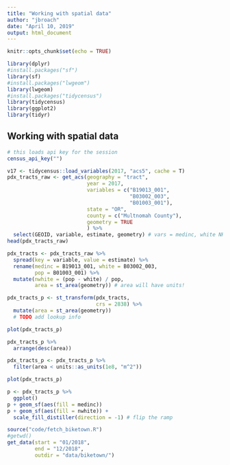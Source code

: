 ```yaml
---
title: "Working with spatial data"
author: "jbroach"
date: "April 10, 2019"
output: html_document
---
```


```r
knitr::opts_chunk$set(echo = TRUE)

library(dplyr)
#install.packages("sf")
library(sf)
#install.packages("lwgeom")
library(lwgeom)
#install.packages("tidycensus")
library(tidycensus)
library(ggplot2)
library(tidyr)
```

## Working with spatial data

```r
# this loads api key for the session
census_api_key("")

v17 <- tidycensus::load_variables(2017, "acs5", cache = T)
pdx_tracts_raw <- get_acs(geography = "tract",
                          year = 2017, 
                          variables = c("B19013_001",
                                        "B03002_003",
                                        "B01003_001"),
                          state = "OR",
                          county = c("Multnomah County"),
                          geometry = TRUE
                          ) %>% 
  select(GEOID, variable, estimate, geometry) # vars = medinc, white NH, pop
head(pdx_tracts_raw)
```

```r
pdx_tracts <- pdx_tracts_raw %>%
  spread(key = variable, value = estimate) %>%
  rename(medinc = B19013_001, white = B03002_003,
         pop = B01003_001) %>%
  mutate(nwhite = (pop - white) / pop, 
         area = st_area(geometry)) # area will have units!

pdx_tracts_p <- st_transform(pdx_tracts, 
                             crs = 2838) %>%
  mutate(area = st_area(geometry))
  # TODO add lookup info

plot(pdx_tracts_p)

pdx_tracts_p %>%
  arrange(desc(area))

pdx_tracts_p <- pdx_tracts_p %>%
  filter(area < units::as_units(1e8, "m^2"))

plot(pdx_tracts_p)

p <- pdx_tracts_p %>% 
  ggplot()
p + geom_sf(aes(fill = medinc)) 
p + geom_sf(aes(fill = nwhite)) +
  scale_fill_distiller(direction = -1) # flip the ramp

```

```r
source("code/fetch_biketown.R")
#getwd()
get_data(start = "01/2018", 
         end = "12/2018", 
         outdir = "data/biketown/")


```


